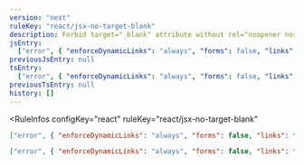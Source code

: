```yaml
---
version: "next"
ruleKey: "react/jsx-no-target-blank"
description: Forbid target="_blank" attribute without rel="noopener noreferrer"
jsEntry:
  ["error", { "enforceDynamicLinks": "always", "forms": false, "links": true }]
previousJsEntry: null
tsEntry:
  ["error", { "enforceDynamicLinks": "always", "forms": false, "links": true }]
previousTsEntry: null
history: []
---
```


<RuleInfos 
  configKey="react" 
  ruleKey="react/jsx-no-target-blank" 
>

```json
["error", { "enforceDynamicLinks": "always", "forms": false, "links": true }]
```

```json
["error", { "enforceDynamicLinks": "always", "forms": false, "links": true }]
```

</RuleInfos>
